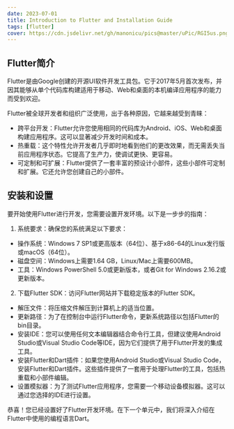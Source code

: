 ```yaml
---
date: 2023-07-01
title: Introduction to Flutter and Installation Guide
tags: [flutter]
cover: https://cdn.jsdelivr.net/gh/manonicu/pics@master/uPic/RGI5us.png
---
```


## Flutter简介

Flutter是由Google创建的开源UI软件开发工具包。它于2017年5月首次发布，并因其能够从单个代码库构建适用于移动、Web和桌面的本机编译应用程序的能力而受到欢迎。

Flutter被全球开发者和组织广泛使用，出于各种原因，它越来越受到青睐：

- 跨平台开发：Flutter允许您使用相同的代码库为Android、iOS、Web和桌面构建应用程序。这可以显著减少开发时间和成本。
- 热重载：这个特性允许开发者几乎即时地看到他们的更改效果，而无需丢失当前应用程序状态。它提高了生产力，使调试更快、更容易。
- 可定制和可扩展：Flutter提供了一套丰富的预设计小部件，这些小部件可定制和扩展。它还允许您创建自己的小部件。

## 安装和设置

要开始使用Flutter进行开发，您需要设置开发环境。以下是一步步的指南：

1. 系统要求：确保您的系统满足以下要求：

- 操作系统：Windows 7 SP1或更高版本（64位）、基于x86-64的Linux发行版或macOS（64位）。
- 磁盘空间：Windows上需要1.64 GB，Linux/Mac上需要600MB。
- 工具：Windows PowerShell 5.0或更新版本，或者Git for Windows 2.16.2或更新版本。

2. 下载Flutter SDK：访问Flutter网站并下载稳定版本的Flutter SDK。

- 解压文件：将压缩文件解压到计算机上的适当位置。
- 更新路径：为了在控制台中运行Flutter命令，更新系统路径以包括Flutter的bin目录。
- 安装IDE：您可以使用任何文本编辑器结合命令行工具，但建议使用Android Studio或Visual Studio Code等IDE，因为它们提供了用于Flutter开发的集成工具。
- 安装Flutter和Dart插件：如果您使用Android Studio或Visual Studio Code，安装Flutter和Dart插件。这些插件提供了一套用于处理Flutter的工具，包括热重载和小部件编辑。
- 设置模拟器：为了测试Flutter应用程序，您需要一个移动设备模拟器。这可以通过您选择的IDE进行设置。

恭喜！您已经设置好了Flutter开发环境。在下一个单元中，我们将深入介绍在Flutter中使用的编程语言Dart。
